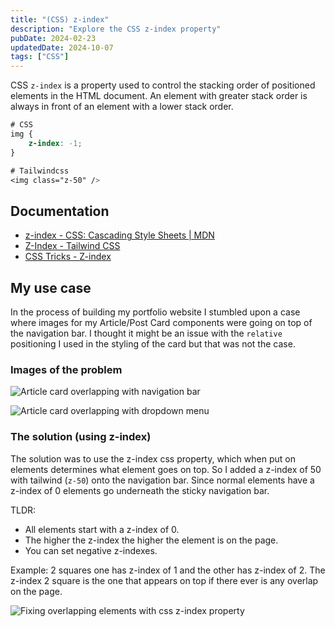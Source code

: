 ```yaml
---
title: "(CSS) z-index"
description: "Explore the CSS z-index property"
pubDate: 2024-02-23
updatedDate: 2024-10-07
tags: ["CSS"]
---
```


CSS `z-index` is a property used to control the stacking order of positioned elements in the HTML document. An element with greater stack order is always in front of an element with a lower stack order.

```css
# CSS
img {
	z-index: -1;
}

# Tailwindcss
<img class="z-50" />
```

## Documentation

- [z-index - CSS: Cascading Style Sheets | MDN](https://developer.mozilla.org/en-US/docs/Web/CSS/z-index)
- [Z-Index - Tailwind CSS](https://tailwindcss.com/docs/z-index)
- [CSS Tricks - Z-index](https://css-tricks.com/almanac/properties/z/z-index/)

## My use case

In the process of building my portfolio website I stumbled upon a case where images for my Article/Post Card components were going on top of the navigation bar.
I thought it might be an issue with the `relative` positioning I used in the styling of the card but that was not the case.

### Images of the problem

![Article card overlapping with navigation bar](@/assets/notes/css-z-index/css-z-index-1.png)

![Article card overlapping with dropdown menu](@/assets/notes/css-z-index/css-z-index-2.png)

### The solution (using z-index)

The solution was to use the z-index css property, which when put on elements determines what element goes on top.
So I added a z-index of 50 with tailwind (`z-50`) onto the navigation bar.
Since normal elements have a z-index of 0 elements go underneath the sticky navigation bar.

TLDR:

- All elements start with a z-index of 0.
- The higher the z-index the higher the element is on the page.
- You can set negative z-indexes.

Example: 2 squares one has z-index of 1 and the other has z-index of 2. The z-index 2 square is the one that appears on top if there ever is any overlap on the page.

![Fixing overlapping elements with css z-index property](@/assets/notes/css-z-index/css-z-index-3.png)
